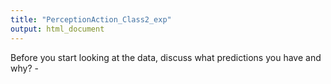 ```yaml
---
title: "PerceptionAction_Class2_exp"
output: html_document
---
```


Before you start looking at the data, discuss what predictions you have and why?
 - 


```r

```

